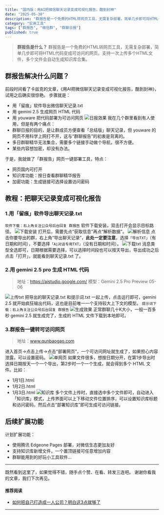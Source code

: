```yaml
---
title: "国内版：用AI把微信聊天记录变成可视化报告，酷到封神"
date: "2025-05-30"
description: "群报告是一个免费的HTML转网页工具，无需复杂部署，简单几步即可将HTML代码变成可访问的网页。"
category: "实用工具"
tags: ["群报告", "微信群", "群聊日报"]
published: true
---
```


> **群报告是什么？**
群报告是一个免费的HTML转网页工具，无需复杂部署，简单几步即可将HTML代码变成可访问的网页。支持一次上传多个HTML文件，多个文件会自动生成知识库合集。

## 群报告解决什么问题？
前段时间看了卡兹克的文章，《用AI把微信聊天记录变成可视化报告，酷到封神》，试用之后确实很惊艳。  步骤就是：
- 用「留痕」软件导出微信聊天记录.txt
- 用 gemini 2.5 生成网页 HTML 代码
- 用 youware 把代码部署为可访问网页
![日报效果](https://jdqoibfhbgkpnttxbnos.supabase.co/storage/v1/object/public/qunbaogao//ribaoxiaoguo.png)
我在几个群里看到有人使用，但是有两个痛点：
- 群聊日报的目的，是让群成员方便查看「总结版」聊天记录，但 youware 的网页不用科学上网打不开，这与“群聊报告”的初衷是背离的。
- 多日群聊精华无法集合，需要多个链接手动做个导航，很不方便。
- 某些内容想加密，却没有办法。

于是，我就做了「群报告」网页一键部署工具，特点：
- 网页国内可打开
- 知识库功能：按日查看群聊精华报告
- 加密功能：生成链接可选择设置访问密码

## 教程：把聊天记录变成可视化报告

### 1.用「留痕」软件导出聊天记录.txt
`软件下载：右上角关注公众号后台回复 群报告`
软件下载安装，双击打开会显示目标路径。
![下载安装](https://jdqoibfhbgkpnttxbnos.supabase.co/storage/v1/object/public/qunbaogao//liuhenanzhuan.png)
打开后，需要先点“获取信息”再点“解析数据”。
![解析信息](https://jdqoibfhbgkpnttxbnos.supabase.co/storage/v1/object/public/qunbaogao//liuhenjiexi.png)
点击你要导出的群，右上角“导出聊天记录”，**此处一定要注意**，选择`「导出TXT」`（有日期和时间），不要选择`「Ai对话专用TXT」`（没有日期和时间）。
![下载txt](https://jdqoibfhbgkpnttxbnos.supabase.co/storage/v1/object/public/qunbaogao//liuhenxiazai.jpg)
消息类型全选即可，日期根据需要选择，可以选择时间段也可以按天导出，导出成功之后点击「打开」，就能看到聊天记录.txt 了。

### 2.用 gemini 2.5 pro 生成 HTML 代码

> 地址：https://aistudio.google.com/
模型：Gemini 2.5 Pro Preview 05-06

![上传txt](https://jdqoibfhbgkpnttxbnos.supabase.co/storage/v1/object/public/qunbaogao//liuhenjiexi.png)
把导出的聊天记录.txt 和提示词.txt 一起上传，点击运行即可，gemini 2.5 就开始疯狂输出代码，这也是目前唯一一个支持较大上下文的模型。
`提示词下载：右上角关注公众号后台回复 群报告`
![生成效果](https://jdqoibfhbgkpnttxbnos.supabase.co/storage/v1/object/public/qunbaogao//ribaoxiaoguo.png)
正常群聊几十K大小，一般一百多秒 gemini 2.5 就生成完了，生成的 HTML 文件下载到本地即可。

### 3.群报告一键转可访问网页

> 地址：www.qunbaogao.com

进入首页→点击上传→点击“部署网页”，一个可访问网址就生成了，如果担心内容泄露，可以设置密码。
![单网页](https://jdqoibfhbgkpnttxbnos.supabase.co/storage/v1/object/public/qunbaogao//danwangye.png)
如果文件很多，想按日期分开，在第1步导出时选择日期按天一个一个导出，第2步时一个一个生成，就会得到多个 HTML 文件。比如：
- 1月1日.html
- 1月2日.html
- 1月3日.html
![知识库](https://jdqoibfhbgkpnttxbnos.supabase.co/storage/v1/object/public/qunbaogao//zhishikushuangchuan.png)
多个文件上传时，直接选中多个文件即可，自动进入「知识库」模式，上传界面可以上下移动文件位置排序，可以设置知识库标题和访问密码，然后点击“部署知识库”即可生成可访问链接。

## 后续扩展功能
计划扩展功能：
- 使用腾讯 Edgeone Pages 部署，对微信生态更加友好
- 支持知识库新增文件，一个置顶链接可任意增加内容
- 群聊能用到的好玩小工具软件...
---
既然看到这里了，如果觉得不错，随手点个赞、在看、转发三连吧。
谢谢你看我的文章，我们下次再见。

#### 推荐阅读
- [如何把自己打造成一人公司？明白这3点就够了](https://mp.weixin.qq.com/s/5UiRKvHJTwvCTuehF5e0jA)
---